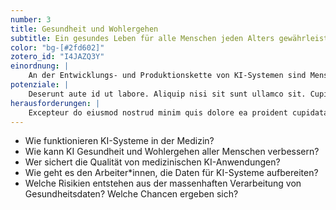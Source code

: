 ```yaml
---
number: 3
title: Gesundheit und Wohlergehen
subtitle: Ein gesundes Leben für alle Menschen jeden Alters gewährleisten und ihr Wohlergehen fördern.
color: "bg-[#2fd602]"
zotero_id: "I4JAZQ3Y"
einordnung: |
    An der Entwicklungs- und Produktionskette von KI-Systemen sind Menschen in verschiedenen Ländern der Welt beteiligt. Ihre Arbeitsbedingungen sind nachweislich schlecht, wenn sie im globalen Süden arbeiten.
potenziale: |
    Deserunt aute id ut labore. Aliquip nisi sit sunt ullamco sit. Cupidatat elit reprehenderit sunt ad.
herausforderungen: |
    Excepteur do eiusmod nostrud minim quis dolore ea proident cupidatat exercitation elit. Ex exercitation et laboris id reprehenderit proident exercitation commodo minim officia esse proident et ipsum. Sint est amet consequat adipisicing labore magna. Dolore laboris duis ea pariatur aute mollit ipsum adipisicing proident. Proident et dolore nostrud fugiat voluptate proident tempor elit id ex exercitation sunt tempor aliqua.  
---
```


- Wie funktionieren KI-Systeme in der Medizin?
- Wie kann KI Gesundheit und Wohlergehen aller Menschen verbessern?
- Wer sichert die Qualität von medizinischen KI-Anwendungen?
- Wie geht es den Arbeiter*innen, die Daten für KI-Systeme aufbereiten?
- Welche Risikien entstehen aus der massenhaften Verarbeitung von Gesundheitsdaten? Welche Chancen ergeben sich?